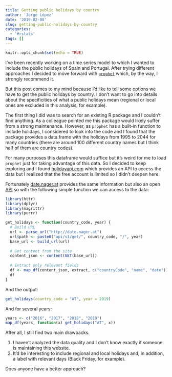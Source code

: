 ```yaml
---
title: Getting public holidays by country
author: 'Jorge López'
date: '2019-02-08'
slug: getting-public-holidays-by-country
categories:
  - '#rstats'
tags: []
---
```


```r
knitr::opts_chunk$set(echo = TRUE)
```

I've been recently working on a time series model to which I wanted to include the public holidays of Spain and Portugal. After trying different approaches I decided to move forward with [`prophet`](https://facebook.github.io/prophet/) which, by the way, I strongly recommend it.

But this post comes to my mind because I'd like to tell some options we have to get the public holidays by country. I don't want to go into details about the specificities of what a public holidays mean (regional or local ones are excluded in this analysis, for example). 

The first thing I did was to search for an existing R package and I couldn't find anything. As a colleague pointed me this package would likely suffer from a strong maintenance. However, as `prophet` has a built-in function to include holidays, I considered to look into the code and I found that the package provides a data.frame with the holidays from 1995 to 2044 for many countries (there are around 100 different country names but I think half of them are country codes).

For many purposes this dataframe would suffice but it's weird for me to load `prophet` just for taking advantage of this data. So I decided to keep exploring and I found [holidayapi.com](https://holidayapi.com/) which provides an API to access the data but I realized that the free account is limited so I didn't deepen here. 

Fortunately [date.nager.at](https://date.nager.at/) provides the same information but also an open [API](https://date.nager.at/Home/Api) so with the following simple function we can access to the data:

```r
library(httr)
library(dplyr)
library(magrittr)
library(purrr)

get_holidays <- function(country_code, year) {
  # Build URL
  url <- parse_url("http://date.nager.at")
  url$path <- paste0("api/v1/get/", country_code, "/", year)
  base_url <- build_url(url)
  
  # Get content from the site
  content_json <- content(GET(base_url))
  
  # Extract only relevant fields
  df <- map_df(content_json, extract, c("countryCode", "name", "date"))
  df
}
```


And the output:

```r
get_holidays(country_code = "AT", year = 2019)
```


And for several years:

```r
years <- c("2016", "2017", "2018", "2019")
map_df(years, function(x) get_holidays("AT", x))
```


After all, I still find two main drawbacks.

1. I haven't analyzed the data quality and I don't know exactly if someone is maintaining this website.
2. It'd be interesting to include regional and local holidays and, in addition, a label with relevant days (Black Friday, for example).

Does anyone have a better approach?